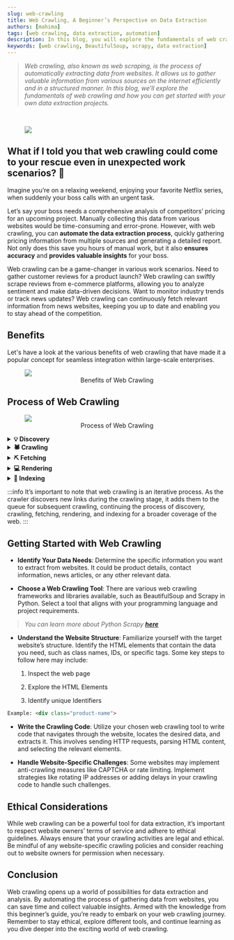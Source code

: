 ```yaml
---
slug: web-crawling
title: Web Crawling, A Beginner’s Perspective on Data Extraction
authors: [mahima]
tags: [web crawling, data extraction, automation]
description: In this blog, you will explore the fundamentals of web crawling and how you can get started with your own data extraction projects.
keywords: [web crawling, BeautifulSoup, scrapy, data extraction]
---
```


> _Web crawling, also known as web scraping, is the process of automatically extracting data from websites. 
It allows us to gather valuable information from various sources on the internet efficiently and in a structured manner. 
In this blog, we’ll explore the fundamentals of web crawling and how you can get started with your own data extraction projects._

<br />

<!--truncate-->


<figure>
  <img src={webcrawl} style={{border: "2px solid grey"}}/>
</figure>

## What if I told you that web crawling could come to your rescue even in unexpected work scenarios? 🤔

Imagine you’re on a relaxing weekend, enjoying your favorite Netflix series, when suddenly your boss calls with an urgent task.

Let’s say your boss needs a comprehensive analysis of competitors’ pricing for an upcoming project. Manually collecting this data from various websites would be time-consuming and error-prone. 
However, with web crawling, you can **automate the data extraction process**, quickly gathering pricing information from multiple sources and generating a detailed report. 
Not only does this save you hours of manual work, but it also **ensures accuracy** and **provides valuable insights** for your boss.

Web crawling can be a game-changer in various work scenarios. Need to gather customer reviews for a product launch? 
Web crawling can swiftly scrape reviews from e-commerce platforms, allowing you to analyze sentiment and make data-driven decisions. 
Want to monitor industry trends or track news updates? Web crawling can continuously fetch relevant information from news websites, keeping you up to date and enabling you to stay ahead of the competition.

## Benefits 

Let's have a look at the various benefits of web crawling that have made it a popular concept for seamless integration within large-scale enterprises.

<figure>
  <img src={benefits} style={{border: "2px solid black"}}/>
  <center><figcaption>Benefits of Web Crawling</figcaption></center>
</figure>

## Process of Web Crawling

<figure>
  <img src={process} style={{border: "2px solid black"}}/>
  <center><figcaption>Process of Web Crawling</figcaption></center>
</figure>

<details>
<summary><b>💡 Discovery</b></summary>
<div>
In the discovery stage, a web crawler starts by identifying set of seed URLs. These seed URLs are the starting points from which the crawler begins exploring the web. 
They can be manually provided or generated programmatically. The crawler then extracts the links present on the web page of the seed URLs and adds them to a queue for further processing.
</div>
</details>

<details>
<summary><b>🕷️ Crawling</b></summary>
<div>
The crawling stage involves visiting the URLs in the queue and retrieving the corresponding web pages. 
The crawler sends HTTP requests to the web servers hosting the pages and receives HTTP responses in return. 
The responses typically include HTML content, but they can also include other types of files such as images, CSS files, or JavaScript files. The crawler parses the HTML content to extract links and other relevant information for subsequent crawling.
</div>
</details>

<details>
<summary><b>⛏️ Fetching</b></summary>
<div>
During the fetching stage, the crawler retrieves the content of the web pages by downloading them from the web servers. 
This process involves downloading the HTML and any associated files, such as images or scripts, required to render the page correctly. 
The fetched content is then stored for further processing.
</div>
</details>

<details>
<summary><b>💻 Rendering</b></summary>
<div>
Rendering refers to the process of processing and executing JavaScript code present on web pages. Some web pages heavily rely on JavaScript to load and display content dynamically. 
Modern web crawlers often include a rendering engine that can execute JavaScript code, allowing the crawler to handle pages that rely on client-side rendering.
</div>
</details>

<details>
<summary><b>📑 Indexing</b></summary>
<div>
Once the web pages are fetched and rendered, the crawler can extract the desired data from the pages. This data can include text content, metadata, links, or any other relevant information. 
The extracted data is typically processed and stored in an organized manner, such as in a database or an index, for further analysis or retrieval.
</div>
</details>


:::info
It’s important to note that web crawling is an iterative process. 
As the crawler discovers new links during the crawling stage, it adds them to the queue for subsequent crawling, continuing the process of discovery, crawling, fetching, rendering, and indexing for a broader coverage of the web.
:::

## Getting Started with Web Crawling

- **Identify Your Data Needs**: Determine the specific information you want to extract from websites. 
It could be product details, contact information, news articles, or any other relevant data.

- **Choose a Web Crawling Tool**: There are various web crawling frameworks and libraries available, such as BeautifulSoup and Scrapy in Python. 
Select a tool that aligns with your programming language and project requirements.

> _You can learn more about Python Scrapy [**here**](https://docs.scrapy.org/en/latest/intro/tutorial.html)_

- **Understand the Website Structure**: Familiarize yourself with the target website’s structure. Identify the HTML elements that contain the data you need, such as class names, IDs, or specific tags.
Some key steps to follow here may include:
    1. Inspect the web page

    2. Explore the HTML Elements

    3. Identify unique Identifiers

```html
Example: <div class="product-name">
```

- **Write the Crawling Code**: Utilize your chosen web crawling tool to write code that navigates through the website, locates the desired data, and extracts it. 
This involves sending HTTP requests, parsing HTML content, and selecting the relevant elements.

- **Handle Website-Specific Challenges**: Some websites may implement anti-crawling measures like CAPTCHA or rate limiting. 
Implement strategies like rotating IP addresses or adding delays in your crawling code to handle such challenges.

## Ethical Considerations

While web crawling can be a powerful tool for data extraction, it’s important to respect website owners’ terms of service and adhere to ethical guidelines. Always ensure that your crawling activities are legal and ethical. 
Be mindful of any website-specific crawling policies and consider reaching out to website owners for permission when necessary.

## Conclusion

Web crawling opens up a world of possibilities for data extraction and analysis. By automating the process of gathering data from websites, you can save time and collect valuable insights. Armed with the knowledge from this beginner’s guide, you’re ready to embark on your web crawling journey. 
Remember to stay ethical, explore different tools, and continue learning as you dive deeper into the exciting world of web crawling.

